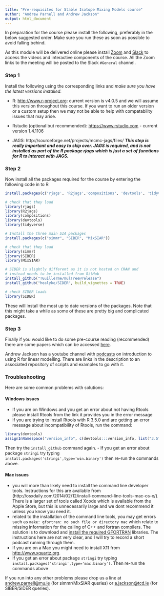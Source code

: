 ```yaml
---
title: "Pre-requisites for Stable Isotope Mixing Models course"
author: "Andrew Parnell and Andrew Jackson"
output: html_document
---
```


In preparation for the course please install the following, preferably in the below suggested order. Make sure you run these as soon as possible to avoid falling behind.

As this module will be delivered online please install [Zoom](https://www.zoom.us) and [Slack](https://slack.com) to access the videos and interactive components of the course. All the Zoom links to the meeting will be posted to the Slack `#General` channel.

### Step 1

Install the following using the corresponding links and *make sure you have the latest versions installed*:

-	R: [http://www.r-project.org](http://www.r-project.org): current version is v4.0.5 and we will assume this version throughout this course. If you want to run an older version or a custom setup then we may not be able to help with compatability issues that may arise.

-	Rstudio (optional but recommended): [https://www.rstudio.com](https://www.rstudio.com) - current version  1.4.1106

-	JAGS: http://sourceforge.net/projects/mcmc-jags/files/ **_This step is really important and easy to skip over. JAGS is required, and is not installed as part of the R package rjags which is just a set of functions for R to interact with JAGS._**

### Step 2

Now install all the packages required for the course by entering the following code in to R

```r
install.packages(c('rjags', 'R2jags','compositions', 'devtools', 'tidyverse', 'vegan', 'ellipse'))

# check that they load
library(rjags)
library(R2jags)
library(compositions)
library(devtools) 
library(tidyverse)

# Install the three main SIA packages
install.packages(c("simmr", "SIBER", "MixSIAR"))

# check that they load
library(simmr)
library(SIBER)
library(MixSIAR)

# SIDER is slightly different as it is not hosted on CRAN and 
# instead needs to be installed from GitHub
install_github("TGuillerme/mulTree@release")
install_github("healyke/SIDER", build_vignettes = TRUE) 

# check SIDER loads
library(SIDER)

```

These will install the most up to date versions of the packages. Note that this might take a while as some of these are pretty big and complicated packages.

 
### Step 3
 
Finally if you would like to do some pre-course reading (recommended) there are some papers which can be accessed [here](https://github.com/andrewcparnell/simms_course/tree/master/papers).

Andrew Jackson has a youtube channel with [podcasts](https://www.youtube.com/playlist?list=PLXXzyqr0tEhPRNDuEQ6wcvMcpAkGRjVqs) on introduction to using R for linear modelling. There are links in the description to an associated repository of scripts and examples to go with it.  


### Troubleshooting

Here are some common problems with solutions:

#### Windows issues

  - If you are on Windows and you get an error about not having Rtools please install Rtools from the link it provides you in the error message
  - If you are trying to install Rtools with R 3.5.0 and are getting an error message about incompatibility of Rtools, run the command:
```r
library(devtools)
assignInNamespace("version_info", c(devtools:::version_info, list("3.5" = list(version_min = "3.3.0", version_max = "99.99.99", path = "bin"))), "devtools")
```
Then try the `install_github` command again.
- If you get an error about package `stringi` try typing `install.packages('stringi',type='win.binary')` then re-run the commands above.
  

#### Mac issues

  - you will more than likely need to install the command line developer tools. Instructions for this are available from (http://osxdaily.com/2014/02/12/install-command-line-tools-mac-os-x/). There is a larger set of tools called Xcode which is available from the Apple Store, but this is unnecessarily large and we dont recommend it unless you know you need it.
  - related to the installation of the command line tools, you may get errors such as `make: gfortran: no such file or directory mac` which relate to missing information for the calling of C++ and fortran compilers. The solution is to download and [install the required GFORTRAN](https://thecoatlessprofessor.com/programming/cpp/r-compiler-tools-for-rcpp-on-macos/) libraries. The instructions here are not very clear, and I will try to record a short podcast running through them.
  - If you are on a Mac you might need to install X11 from [http://www.xquartz.org](http://www.xquartz.org). 
  - If you get an error about package `stringi` try typing `install.packages('stringi',type='mac.binary')`. Then re-run the commands above
  <!-- - If you get some errors about `pandoc` when installing simmr leave out the `build_vignettes=TRUE` argument -->


If you run into any other problems please drop us a line at <andrew.parnell@mu.ie> (for simmr/MixSIAR queries) or <a.jackson@tcd.ie> (for SIBER/SIDER queries).

